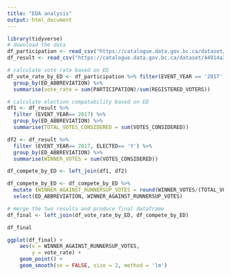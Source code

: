 ---
title: "EDA analysis"
output: html_document
---

```{r}
library(tidyverse)
# download the data
df_participation <- read_csv("https://catalogue.data.gov.bc.ca/dataset/6d9db663-8c30-43ec-922b-d541d22e634f/resource/646530d4-078c-4815-8452-c75639962bb4/download/provincial_voter_participation_by_age_group.csv")
df_result <- read_csv("https://catalogue.data.gov.bc.ca/dataset/44914a35-de9a-4830-ac48-870001ef8935/resource/fb40239e-b718-4a79-b18f-7a62139d9792/download/provincial_voting_results.csv")
```

```{r}
# calculate vote rate based on ED
df_vote_rate_by_ED <- df_participation %>% filter(EVENT_YEAR == '2017') %>%
  group_by(ED_ABBREVIATION) %>%
  summarise(vote_rate = sum(PARTICIPATION)/sum(REGISTERED_VOTERS))

# calculate election compatability based on ED
df1 <- df_result %>% 
  filter (EVENT_YEAR== 2017) %>%
  group_by(ED_ABBREVIATION) %>%
  summarise(TOTAL_VOTES_CONSIDERED = sum(VOTES_CONSIDERED))

df2 <- df_result %>% 
  filter (EVENT_YEAR== 2017, ELECTED== 'Y') %>%
  group_by(ED_ABBREVIATION) %>%
  summarise(WINNER_VOTES = sum(VOTES_CONSIDERED))

df_compete_by_ED <- left_join(df1, df2)

df_compete_by_ED <- df_compete_by_ED %>% 
  mutate (WINNER_AGAINST_RUNNERSUP_VOTES = round(WINNER_VOTES/(TOTAL_VOTES_CONSIDERED - WINNER_VOTES), 2)) %>% 
  select(ED_ABBREVIATION, WINNER_AGAINST_RUNNERSUP_VOTES)

# merge the two results and produce final dataframe
df_final <- left_join(df_vote_rate_by_ED, df_compete_by_ED)

df_final

```

```{r}
ggplot(df_final) +
    aes(x = WINNER_AGAINST_RUNNERSUP_VOTES,
        y = vote_rate) +
    geom_point() +
    geom_smooth(se = FALSE, size = 2, method = 'lm')

```



